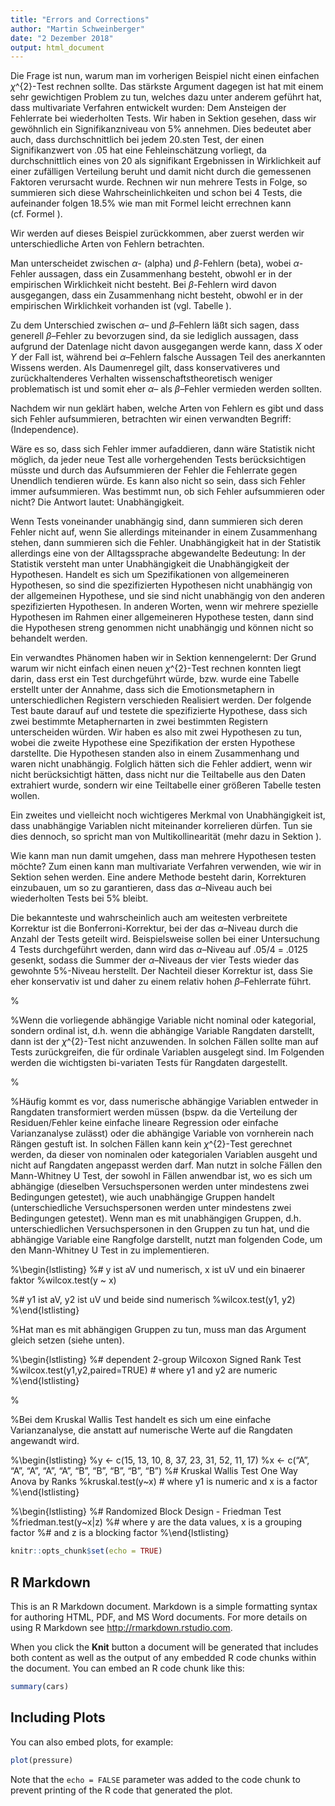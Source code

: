 ```yaml
---
title: "Errors and Corrections"
author: "Martin Schweinberger"
date: "2 Dezember 2018"
output: html_document
---
```


\subsection{Exkurs: alpha- und beta-Fehler}\label{fehler}
Die Frage ist nun, warum man im vorherigen Beispiel nicht einen einfachen $\chi$^{2}-Test rechnen sollte. Das stärkste Argument dagegen ist hat mit einem sehr gewichtigen Problem zu tun, welches dazu unter anderem geführt hat, dass multivariate Verfahren entwickelt wurden: Dem Ansteigen der Fehlerrate bei wiederholten Tests. Wir haben in Sektion \ref{signifikanz} gesehen, dass wir gewöhnlich ein Signifikanzniveau von 5\% annehmen. Dies bedeutet aber auch, dass durchschnittlich bei jedem 20.sten Test, der einen Signifikanzwert von .05 hat eine Fehleinschätzung vorliegt, da durchschnittlich eines von 20 als signifikant \textquote{erwiesenen} Ergebnissen in Wirklichkeit auf einer zufälligen Verteilung beruht und damit nicht durch die gemessenen Faktoren verursacht wurde. Rechnen wir nun mehrere Tests in Folge, so summieren sich diese Wahrscheinlichkeiten und schon bei 4 Tests, die aufeinander folgen 18.5\% wie man mit Formel \ref{eq:inflatederrors} leicht errechnen kann (cf. Formel \ref{eq:inflatederrorsbsp}).

\begin{equation}
1 - .95^{n} = Fehler
\label{eq:inflatederrors}
\end{equation}

\begin{equation}
1 - .95^{4} = 1 - 0.814 = 0.185
\label{eq:inflatederrorsbsp}
\end{equation}

Wir werden auf dieses Beispiel zurückkommen, aber zuerst werden wir unterschiedliche Arten von Fehlern betrachten.

Man unterscheidet zwischen $\alpha$- (alpha) und $\beta$-Fehlern (beta), wobei $\alpha$-Fehler aussagen, dass ein Zusammenhang besteht, obwohl er in der empirischen Wirklichkeit nicht besteht. Bei $\beta$-Fehlern wird davon ausgegangen, dass ein Zusammenhang nicht besteht, obwohl er in der empirischen Wirklichkeit vorhanden ist (vgl. Tabelle \ref{tab:fehler}).

\begin{table}[H]
\begin{minipage}{\textwidth}
\begin{center}
\begin{footnotesize}
\begin{tabular}{l c c c }
& & \multicolumn{2}{c}{\textbf{Wirklichkeit}} \\
& & Zusammenhang & Kein Zusammenhang \\
\hline\\
\multirow{3}{*}{\textbf{Test}} & Zusammenhang & \textcolor{green}{$\surd$} & $\alpha$-Fehler \\\\
& Kein Zusammenhang & $\beta$-Fehler & \textcolor{green}{$\surd$} \\\\
\hline
\end{tabular}
\end{footnotesize}
\caption{Darstellung von Fehlern.}
\label{tab:fehler}
\end{center}
\end{minipage}
\end{table}

Zu dem Unterschied zwischen $\alpha$-- und $\beta$--Fehlern läßt sich sagen, dass generell $\beta$--Fehler zu bevorzugen sind, da sie lediglich aussagen, dass aufgrund der Datenlage nicht davon ausgegangen werde kann, dass $X$ oder $Y$ der Fall ist, während bei $\alpha$--Fehlern falsche Aussagen Teil des anerkannten Wissens werden. Als Daumenregel gilt, dass konservativeres und zurückhaltenderes Verhalten wissenschaftstheoretisch weniger problematisch ist und somit eher $\alpha$-- als $\beta$--Fehler vermieden werden sollten.

Nachdem wir nun geklärt haben, welche Arten von Fehlern es gibt und dass sich Fehler aufsummieren, betrachten wir einen verwandten Begriff: \textit{Unabhängigkeit} (Independence).

\subsubsection{Unabhängigkeit}\label{unabhangigkeit}
Wäre es so, dass sich Fehler immer aufaddieren, dann wäre Statistik nicht möglich, da jeder neue Test alle vorhergehenden Tests berücksichtigen müsste und durch das Aufsummieren der Fehler die Fehlerrate gegen Unendlich tendieren würde. Es kann also nicht so sein, dass sich Fehler immer aufsummieren. Was bestimmt nun, ob sich Fehler aufsummieren oder nicht? Die Antwort lautet: Unabhängigkeit.

Wenn Tests voneinander unabhängig sind, dann summieren sich deren Fehler nicht auf, wenn Sie allerdings miteinander in einem Zusammenhang stehen, dann summieren sich die Fehler. Unabhängigkeit hat in der Statistik allerdings eine von der Alltagssprache abgewandelte Bedeutung: In der Statistik versteht man unter Unabhängigkeit die Unabhängigkeit der Hypothesen. Handelt es sich um Spezifikationen von allgemeineren Hypothesen, so sind die spezifizierten Hypothesen nicht unabhängig von der allgemeinen Hypothese, und sie sind nicht unabhängig von den anderen spezifizierten Hypothesen. In anderen Worten, wenn wir mehrere spezielle Hypothesen im Rahmen einer allgemeineren Hypothese testen, dann sind die Hypothesen streng genommen nicht unabhängig und können nicht so behandelt werden.

Ein verwandtes Phänomen haben wir in Sektion \ref{chi2zk} kennengelernt: Der Grund warum wir nicht einfach einen neuen $\chi$^{2}-Test rechnen konnten liegt darin, dass erst ein Test durchgeführt würde, bzw. wurde eine Tabelle erstellt unter der Annahme, dass sich die Emotionsmetaphern in unterschiedlichen Registern verschieden Realisiert werden. Der folgende Test baute darauf auf und testete die spezifizierte Hypothese, dass sich zwei bestimmte Metaphernarten in zwei bestimmten Registern unterscheiden würden. Wir haben es also mit zwei Hypothesen zu tun, wobei die zweite Hypothese eine Spezifikation der ersten Hypothese darstellte. Die Hypothesen standen also in einem Zusammenhang und waren nicht unabhängig. Folglich hätten sich die Fehler addiert, wenn wir nicht berücksichtigt hätten, dass nicht nur die Teiltabelle aus den Daten extrahiert wurde, sondern wir eine Teiltabelle einer größeren Tabelle testen wollen.

Ein zweites und vielleicht noch wichtigeres Merkmal von Unabhängigkeit ist, dass unabhängige Variablen nicht miteinander korrelieren dürfen. Tun sie dies dennoch, so spricht man von Multikollinearität (mehr dazu in Sektion \ref{mlr}).

\subsubsection{Korrekturen}\label{korrekturen}
Wie kann man nun damit umgehen, dass man mehrere Hypothesen testen möchte? Zum einen kann man multivariate Verfahren verwenden, wie wir in Sektion \ref{mlr} sehen werden. Eine andere Methode besteht darin, Korrekturen einzubauen, um so zu garantieren, dass das $\alpha$--Niveau auch bei wiederholten Tests bei 5\% bleibt.

Die bekannteste und wahrscheinlich auch am weitesten verbreitete Korrektur ist die Bonferroni-Korrektur, bei der das $\alpha$--Niveau durch die Anzahl der Tests geteilt wird. Beispielsweise sollen bei einer Untersuchung 4 Tests durchgeführt werden, dann wird das $\alpha$--Niveau auf .05/4 = .0125 gesenkt, sodass die Summer der $\alpha$--Niveaus der vier Tests wieder das gewohnte 5\%-Niveau herstellt. Der Nachteil dieser Korrektur ist, dass Sie eher konservativ ist und daher zu einem relativ hohen $\beta$--Fehlerrate führt.

%\subsection{Nicht-parametrische Tests}
%Wenn die vorliegende abhängige Variable nicht nominal oder kategorial, sondern ordinal ist, d.h. wenn die abhängige Variable Rangdaten darstellt, dann ist der $\chi$^{2}-Test nicht anzuwenden. In solchen Fällen sollte man auf Tests zurückgreifen, die für ordinale Variablen ausgelegt sind. Im Folgenden werden die wichtigsten bi-variaten Tests für Rangdaten dargestellt.

%\subsubsection{Der Mann-Whitney U Test}
%Häufig kommt es vor, dass numerische abhängige Variablen entweder in Rangdaten transformiert werden müssen (bspw. da die Verteilung der Residuen/Fehler keine einfache lineare Regression oder einfache Varianzanalyse zulässt) oder die abhängige Variable von vornherein nach Rängen gestuft ist. In solchen Fällen kann kein $\chi$^{2}-Test gerechnet werden, da dieser von nominalen oder kategorialen Variablen ausgeht und nicht auf Rangdaten angepasst werden darf. Man nutzt in solche Fällen den Mann-Whitney U Test, der sowohl in Fällen anwendbar ist, wo es sich um abhängige (dieselben Versuchspersonen werden unter mindestens zwei Bedingungen getestet), wie auch unabhängige Gruppen handelt (unterschiedliche Versuchspersonen werden unter mindestens zwei Bedingungen getestet). Wenn man es mit unabhängigen Gruppen, d.h. unterschiedlichen Versuchspersonen in den Gruppen zu tun hat, und die abhängige Variable eine Rangfolge darstellt, nutzt man folgenden Code, um den Mann-Whitney U Test in \verb!R! zu implementieren.

%\begin{lstlisting}
%# y ist aV und numerisch, x ist uV und ein binaerer faktor
%wilcox.test(y ~ x)

%# y1 ist aV, y2 ist uV und beide sind numerisch
%wilcox.test(y1, y2)
%\end{lstlisting}

%Hat man es mit abhängigen Gruppen zu tun, muss man das Argument \verb!paired! gleich \verb!TRUE! setzen (siehe unten).

%\begin{lstlisting}
%# dependent 2-group Wilcoxon Signed Rank Test
%wilcox.test(y1,y2,paired=TRUE) # where y1 and y2 are numeric
%\end{lstlisting}

%\subsubsection{Kruskal Wallis Test}
%Bei dem Kruskal Wallis Test handelt es sich um eine einfache Varianzanalyse, die anstatt auf numerische Werte auf die Rangdaten angewandt wird.

%\begin{lstlisting}
%y <- c(15, 13, 10, 8, 37, 23, 31, 52, 11, 17)
%x <- c("A", "A", "A", "A", "A", "B", "B", "B", "B", "B")
%# Kruskal Wallis Test One Way Anova by Ranks
%kruskal.test(y~x) # where y1 is numeric and x is a factor
%\end{lstlisting}

%\begin{lstlisting}
%# Randomized Block Design - Friedman Test
%friedman.test(y~x|z)
%# where y are the data values, x is a grouping factor
%# and z is a blocking factor
%\end{lstlisting}


```r
knitr::opts_chunk$set(echo = TRUE)
```

## R Markdown

This is an R Markdown document. Markdown is a simple formatting syntax for authoring HTML, PDF, and MS Word documents. For more details on using R Markdown see <http://rmarkdown.rstudio.com>.

When you click the **Knit** button a document will be generated that includes both content as well as the output of any embedded R code chunks within the document. You can embed an R code chunk like this:

```r
summary(cars)
```

## Including Plots

You can also embed plots, for example:

```r
plot(pressure)
```

Note that the `echo = FALSE` parameter was added to the code chunk to prevent printing of the R code that generated the plot.
